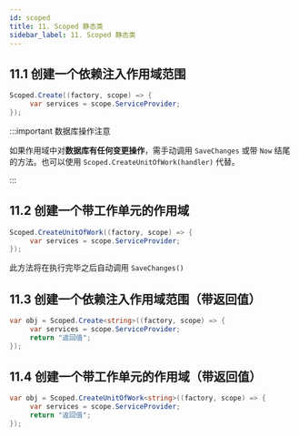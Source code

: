 ```yaml
---
id: scoped
title: 11. Scoped 静态类
sidebar_label: 11. Scoped 静态类
---
```


## 11.1 创建一个依赖注入作用域范围

```cs {1}
Scoped.Create((factory, scope) => {
     var services = scope.ServiceProvider;
});
```

:::important 数据库操作注意

如果作用域中对**数据库有任何变更操作**，需手动调用 `SaveChanges` 或带 `Now` 结尾的方法。也可以使用 `Scoped.CreateUnitOfWork(handler)` 代替。

:::

## 11.2 创建一个带工作单元的作用域

```cs
Scoped.CreateUnitOfWork((factory, scope) => {
     var services = scope.ServiceProvider;
});
```

此方法将在执行完毕之后自动调用 `SaveChanges()`

## 11.3 创建一个依赖注入作用域范围（带返回值）

```cs {1}
var obj = Scoped.Create<string>((factory, scope) => {
     var services = scope.ServiceProvider;
     return "返回值";
});
```

## 11.4 创建一个带工作单元的作用域（带返回值）

```cs
var obj = Scoped.CreateUnitOfWork<string>((factory, scope) => {
     var services = scope.ServiceProvider;
     return "返回值";
});
```
